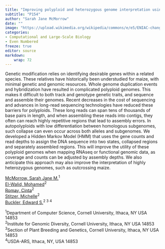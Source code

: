 ```yaml
---
title: "Improving polyploid and heterozygous genome interpretation using hidden Markov models"
subtitle: "P154"
author: "Sarah Jane McMorrow"
date: ""
image: "https://upload.wikimedia.org/wikipedia/commons/e/e5/ENIAC-changing_a_tube.jpg"
categories: 
- Computational and Large-Scale Biology
- Even Numbered
freeze: true
editor: source
markdown: 
    wrap: 72
---
```


Genetic modification relies on identifying desirable genes within a related species. These relatives have historically been understudied for maize, with minimal genetic and genomic resources. Whole genome duplication events and hybridization have resulted in complicated polyploid genomes. This makes it difficult to both track and genotype genetic traits, and sequence and assemble their genomes. Recent decreases in the cost of sequencing and advances in long-read sequencing technologies have reduced these barriers for polyploids. These long reads can span tens of thousands of base pairs in length, and when assembling these reads into contigs, they often can reach highly repetitive regions that lead to assembly errors. In autopolyploids with low differentiation between homologous subgenomes, such collapse can even occur across both alleles and subgenomes. We developed a Hidden Markov Model (HMM) that uses the gene counts and read depths to assign the DNA sequence into two states, collapsed regions and separately assembled regions. This will improve the utility of these polyploid genomes when mapping RNAseq or functional genomic data, as coverage and counts can be adjusted by assembly depths. We also anticipate this approach may also improve the interpretation of highly heterozygous genomes, such as outcrossing maize.

<a href='mailto:smm477@cornell.edu'>McMorrow, Sarah Jane M.</a><sup>1</sup><br><a href='mailto:mze3@cornell.edu'>El-Walid, Mohamed</a><sup>2</sup><br><a href='mailto:mcr72@cornell.edu'>Romay, Cinta</a><sup>2</sup><br><a href='mailto:mcs368@cornell.edu'>Stitzer, Michelle</a><sup>2</sup><br><a href='mailto:esb33@cornell.edu'>Buckler, Edward S.</a><sup>2 3 4</sup><br>

<sup>1</sup>Department of Computer Science, Cornell University, Ithaca, NY USA 14853<br><sup>2</sup>Institute for Genomic Diversity, Cornell University, Ithaca, NY USA 14853<br><sup>3</sup>Section of Plant Breeding and Genetics, Cornell University, Ithaca, NY USA 14853<br><sup>4</sup>USDA-ARS, Ithaca, NY, USA 14853<br>